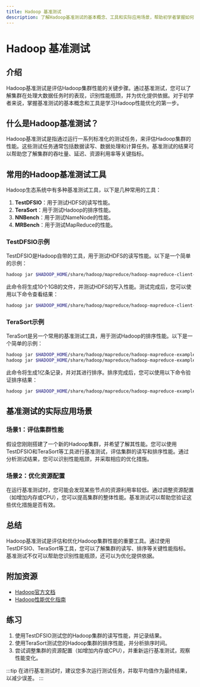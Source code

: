 ```yaml
---
title: Hadoop 基准测试
description: 了解Hadoop基准测试的基本概念、工具和实际应用场景，帮助初学者掌握如何评估和优化Hadoop集群性能。
---
```


# Hadoop 基准测试

## 介绍

Hadoop基准测试是评估Hadoop集群性能的关键步骤。通过基准测试，您可以了解集群在处理大数据任务时的表现，识别性能瓶颈，并为优化提供依据。对于初学者来说，掌握基准测试的基本概念和工具是学习Hadoop性能优化的第一步。

## 什么是Hadoop基准测试？

Hadoop基准测试是指通过运行一系列标准化的测试任务，来评估Hadoop集群的性能。这些测试任务通常包括数据读写、数据处理和计算任务。基准测试的结果可以帮助您了解集群的吞吐量、延迟、资源利用率等关键指标。

## 常用的Hadoop基准测试工具

Hadoop生态系统中有多种基准测试工具，以下是几种常用的工具：

1. **TestDFSIO**：用于测试HDFS的读写性能。
2. **TeraSort**：用于测试Hadoop的排序性能。
3. **NNBench**：用于测试NameNode的性能。
4. **MRBench**：用于测试MapReduce的性能。

### TestDFSIO示例

TestDFSIO是Hadoop自带的工具，用于测试HDFS的读写性能。以下是一个简单的示例：

```bash
hadoop jar $HADOOP_HOME/share/hadoop/mapreduce/hadoop-mapreduce-client-jobclient-*-tests.jar TestDFSIO -write -nrFiles 10 -fileSize 1GB
```

此命令将生成10个1GB的文件，并测试HDFS的写入性能。测试完成后，您可以使用以下命令查看结果：

```bash
hadoop jar $HADOOP_HOME/share/hadoop/mapreduce/hadoop-mapreduce-client-jobclient-*-tests.jar TestDFSIO -read -nrFiles 10 -fileSize 1GB
```

### TeraSort示例

TeraSort是另一个常用的基准测试工具，用于测试Hadoop的排序性能。以下是一个简单的示例：

```bash
hadoop jar $HADOOP_HOME/share/hadoop/mapreduce/hadoop-mapreduce-examples-*.jar teragen 100000000 /user/hadoop/teragen
hadoop jar $HADOOP_HOME/share/hadoop/mapreduce/hadoop-mapreduce-examples-*.jar terasort /user/hadoop/teragen /user/hadoop/terasort
```

此命令将生成1亿条记录，并对其进行排序。排序完成后，您可以使用以下命令验证排序结果：

```bash
hadoop jar $HADOOP_HOME/share/hadoop/mapreduce/hadoop-mapreduce-examples-*.jar teravalidate /user/hadoop/terasort /user/hadoop/teravalidate
```

## 基准测试的实际应用场景

### 场景1：评估集群性能

假设您刚刚搭建了一个新的Hadoop集群，并希望了解其性能。您可以使用TestDFSIO和TeraSort等工具进行基准测试，评估集群的读写和排序性能。通过分析测试结果，您可以识别性能瓶颈，并采取相应的优化措施。

### 场景2：优化资源配置

在运行基准测试时，您可能会发现某些节点的资源利用率较低。通过调整资源配置（如增加内存或CPU），您可以提高集群的整体性能。基准测试可以帮助您验证这些优化措施是否有效。

## 总结

Hadoop基准测试是评估和优化Hadoop集群性能的重要工具。通过使用TestDFSIO、TeraSort等工具，您可以了解集群的读写、排序等关键性能指标。基准测试不仅可以帮助您识别性能瓶颈，还可以为优化提供依据。

## 附加资源

- [Hadoop官方文档](https://hadoop.apache.org/docs/current/)
- [Hadoop性能优化指南](https://hadoop.apache.org/docs/current/hadoop-project-dist/hadoop-common/ClusterSetup.html)

## 练习

1. 使用TestDFSIO测试您的Hadoop集群的读写性能，并记录结果。
2. 使用TeraSort测试您的Hadoop集群的排序性能，并分析排序时间。
3. 尝试调整集群的资源配置（如增加内存或CPU），并重新运行基准测试，观察性能变化。

:::tip
在进行基准测试时，建议您多次运行测试任务，并取平均值作为最终结果，以减少误差。
:::